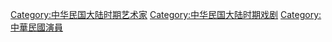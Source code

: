 [[Category:中华民国大陆时期艺术家|Category:中华民国大陆时期艺术家]]
[[Category:中华民国大陆时期戏剧|Category:中华民国大陆时期戏剧]]
[[Category:中華民國演員|Category:中華民國演員]]